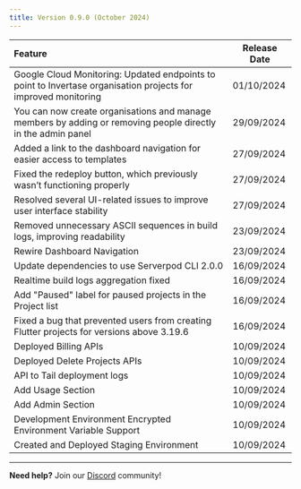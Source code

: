 ```yaml
---
title: Version 0.9.0 (October 2024)
---
```


| Feature | Release Date |
| :---- | ----- |
| Google Cloud Monitoring: Updated endpoints to point to Invertase organisation projects for improved monitoring | 01/10/2024 |
| You can now create organisations and manage members by adding or removing people directly in the admin panel | 29/09/2024 |
| Added a link to the dashboard navigation for easier access to templates | 27/09/2024 |
| Fixed the redeploy button, which previously wasn’t functioning properly | 27/09/2024 |
| Resolved several UI-related issues to improve user interface stability | 27/09/2024 |
| Removed unnecessary ASCII sequences in build logs, improving readability | 23/09/2024 |
| Rewire Dashboard Navigation | 23/09/2024 |
| Update dependencies to use Serverpod CLI 2.0.0 | 16/09/2024 |
| Realtime build logs aggregation fixed | 16/09/2024 |
| Add "Paused" label for paused projects in the Project list | 16/09/2024 |
| Fixed a bug that prevented users from creating Flutter projects for versions above 3.19.6 | 16/09/2024 |
| Deployed Billing APIs | 10/09/2024 |
| Deployed Delete Projects APIs | 10/09/2024 |
| API to Tail deployment logs | 10/09/2024 |
| Add Usage Section | 10/09/2024 |
| Add Admin Section | 10/09/2024 |
| Development Environment Encrypted Environment Variable Support | 10/09/2024 |
| Created and Deployed Staging Environment | 10/09/2024 | 

---

**Need help?** Join our [Discord](https://invertase.link/globe-discord) community! 